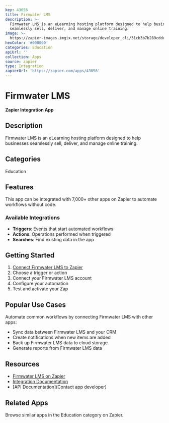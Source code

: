 ```yaml
---
key: 43056
title: Firmwater LMS
description: >-
  Firmwater LMS is an eLearning hosting platform designed to help businesses
  seamlessly sell, deliver, and manage online training.
image: >-
  https://zapier-images.imgix.net/storage/developer_cli/31cb3b7b289cddec9f70fa44a7548b43_2.png?auto=format%2Ccompress&ixlib=python-3.0.0&q=50
hexColor: '#000000'
categories: Education
apiUrl: ''
collection: Apps
source: zapier
type: Integration
zapierUrl: 'https://zapier.com/apps/43056'
---
```

# Firmwater LMS

**Zapier Integration App**

## Description

Firmwater LMS is an eLearning hosting platform designed to help businesses seamlessly sell, deliver, and manage online training.

## Categories

Education

## Features

This app can be integrated with 7,000+ other apps on Zapier to automate workflows without code.

### Available Integrations

- **Triggers**: Events that start automated workflows
- **Actions**: Operations performed when triggered
- **Searches**: Find existing data in the app

## Getting Started

1. [Connect Firmwater LMS to Zapier](https://zapier.com/apps/43056)
2. Choose a trigger or action
3. Connect your Firmwater LMS account
4. Configure your automation
5. Test and activate your Zap

## Popular Use Cases

Automate common workflows by connecting Firmwater LMS with other apps:

- Sync data between Firmwater LMS and your CRM
- Create notifications when new items are added
- Back up Firmwater LMS data to cloud storage
- Generate reports from Firmwater LMS data

## Resources

- [Firmwater LMS on Zapier](https://zapier.com/apps/43056)
- [Integration Documentation](https://zapier.com/apps/43056/integrations)
- [API Documentation](Contact app developer)

## Related Apps

Browse similar apps in the Education category on Zapier.
